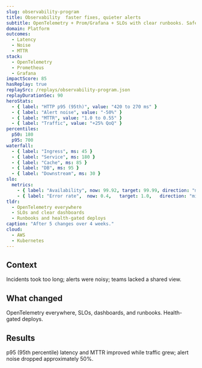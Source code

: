 ```yaml
---
slug: observability-program
title: Observability  faster fixes, quieter alerts
subtitle: OpenTelemetry + Prom/Grafana + SLOs with clear runbooks. Safer deploys and faster incident response.
domain: Platform
outcomes:
  - Latency
  - Noise
  - MTTR
stack:
  - OpenTelemetry
  - Prometheus
  - Grafana
impactScore: 85
hasReplay: true
replaySrc: /replays/observability-program.json
replayDurationSec: 90
heroStats:
  - { label: "HTTP p95 (95th)", value: "420 to 270 ms" }
  - { label: "Alert noise", value: "-50%" }
  - { label: "MTTR", value: "1.0 to 0.55" }
  - { label: "Traffic", value: "+25% QoQ" }
percentiles:
  p50: 180
  p95: 700
waterfall:
  - { label: "Ingress", ms: 45 }
  - { label: "Service", ms: 180 }
  - { label: "Cache", ms: 85 }
  - { label: "DB", ms: 95 }
  - { label: "Downstream", ms: 30 }
slo:
  metrics:
    - { label: "Availability", now: 99.92, target: 99.99, direction: "max" }
    - { label: "Error rate",  now: 0.4,   target: 1.0,   direction: "min" }
tldr:
  - OpenTelemetry everywhere
  - SLOs and clear dashboards
  - Runbooks and health-gated deploys
caption: "After 5 changes over 4 weeks."
cloud:
  - AWS
  - Kubernetes
---
```



## Context
Incidents took too long; alerts were noisy; teams lacked a shared view.

## What changed
OpenTelemetry everywhere, SLOs, dashboards, and runbooks. Health-gated deploys.

## Results
p95 (95th percentile) latency and MTTR improved while traffic grew; alert noise dropped approximately 50%.
